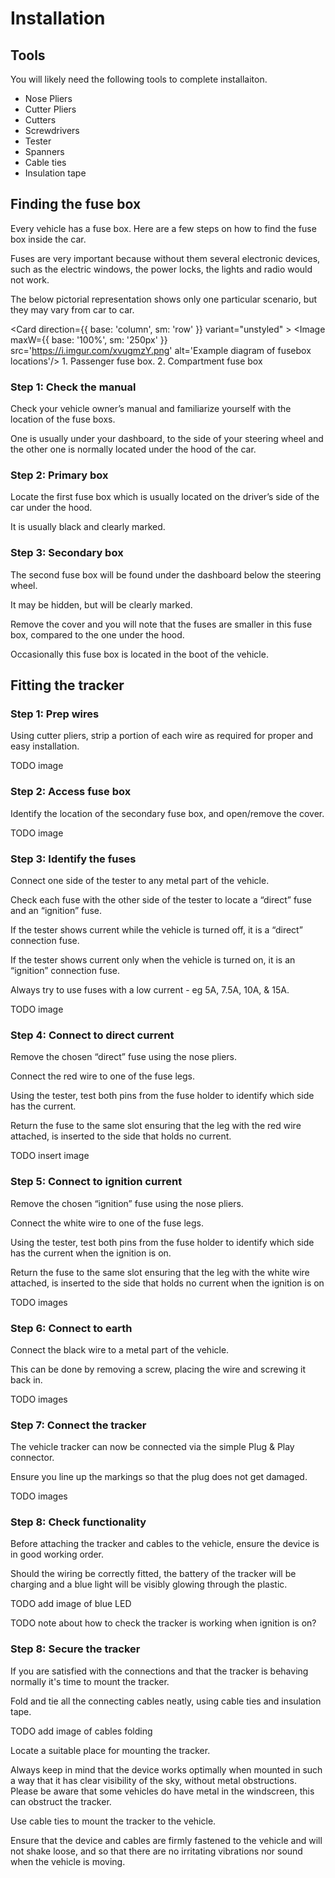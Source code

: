 
# Installation

## Tools

You will likely need the following tools to complete installaiton.

 - Nose Pliers
 - Cutter Pliers
 - Cutters
 - Screwdrivers
 - Tester
 - Spanners
 - Cable ties
 - Insulation tape

## Finding the fuse box

Every vehicle has a fuse box. Here are a few steps on how to find the fuse box inside the car.

<Callout type="info" emoji="ℹ️">
Fuses are very important because without them several electronic devices, such as the electric windows, the power locks, the lights and radio would not work.
</Callout>

The below pictorial representation shows only one particular scenario, but they may vary from car to car.

<Card direction={{ base: 'column', sm: 'row' }} variant="unstyled" >
    <Image maxW={{ base: '100%', sm: '250px' }} src='https://i.imgur.com/xvugmzY.png' alt='Example diagram of fusebox locations'/>
    <CardBody>
        1. Passenger fuse box.
        2. Compartment fuse box
    </CardBody>
</Card>

<Steps>

### Step 1: Check the manual

Check your vehicle owner’s manual and familiarize yourself with the location of the fuse boxs.

One is usually under your dashboard, to the side of your steering wheel and the other one is normally located under the hood of the car.

### Step 2: Primary box

Locate the first fuse box which is usually located on the driver’s side of the car under the hood.

It is usually black and clearly marked.

### Step 3: Secondary box

The second fuse box will be found under the dashboard below the steering wheel.

It may be hidden, but will be clearly marked.

Remove the cover and you will note that the fuses are smaller in this fuse box, compared to the one under the hood.

<Callout type="info" emoji="ℹ️">
Occasionally this fuse box is located in the boot of the vehicle.
</Callout>

</Steps>

## Fitting the tracker

<Steps>

### Step 1: Prep wires

Using cutter pliers, strip a portion of each wire as required for proper and easy installation.

TODO image

### Step 2: Access fuse box

Identify the location of the secondary fuse box, and open/remove the cover.

TODO image

### Step 3: Identify the fuses

Connect one side of the tester to any metal part of the vehicle.

Check each fuse with the other side of the tester to locate a “direct” fuse and an “ignition” fuse.

If the tester shows current while the vehicle is turned off, it is a “direct” connection fuse.

If the tester shows current only when the vehicle is turned on, it is an “ignition” connection fuse.

<Callout type="info" emoji="ℹ️">
Always try to use fuses with a low current - eg 5A, 7.5A, 10A, & 15A.
</Callout>

TODO image

### Step 4: Connect to direct current

Remove the chosen “direct” fuse using the nose pliers.

Connect the red wire to one of the fuse legs.

Using the tester, test both pins from the fuse holder to identify which side has the current.

Return the fuse to the same slot ensuring that the leg with the red wire attached, is inserted to the side that holds no current.

TODO insert image

### Step 5: Connect to ignition current

Remove the chosen “ignition” fuse using the nose pliers.

Connect the white wire to one of the fuse legs.

Using the tester, test both pins from the fuse holder to identify which side has the current when the ignition is on.

Return the fuse to the same slot ensuring that the leg with the white wire attached, is inserted to the side that holds no current when the ignition is on

TODO images

### Step 6: Connect to earth

Connect the black wire to a metal part of the vehicle.

This can be done by removing a screw, placing the wire and screwing it back in.

TODO images

### Step 7: Connect the tracker

The vehicle tracker can now be connected via the simple Plug & Play connector.

<Callout type="warning" emoji="⚠️">
Ensure you line up the markings so that the plug does not get damaged.
</Callout>

TODO images

### Step 8: Check functionality

Before attaching the tracker and cables to the vehicle, ensure the device is in good working order.

Should the wiring be correctly fitted, the battery of the tracker will be charging and a blue light will be visibly glowing through the plastic.

TODO add image of blue LED

TODO note about how to check the tracker is working when ignition is on?

### Step 8: Secure the tracker

If you are satisfied with the connections and that the tracker is behaving normally it's time to mount the tracker.

Fold and tie all the connecting cables neatly, using cable ties and insulation tape.

TODO add image of cables folding

Locate a suitable place for mounting the tracker.

<Callout type="info" emoji="ℹ️">
Always keep in mind that the device works optimally when mounted in such a way that it has clear visibility of the sky, without metal obstructions.
</Callout>

<Callout type="warning" emoji="⚠️">
Please be aware that some vehicles do have metal in the windscreen, this can obstruct the tracker.
</Callout>

Use cable ties to mount the tracker to the vehicle.

Ensure that the device and cables are firmly fastened to the vehicle and will not shake loose, and so that there are no irritating vibrations nor sound when the vehicle is moving.

</Steps>
